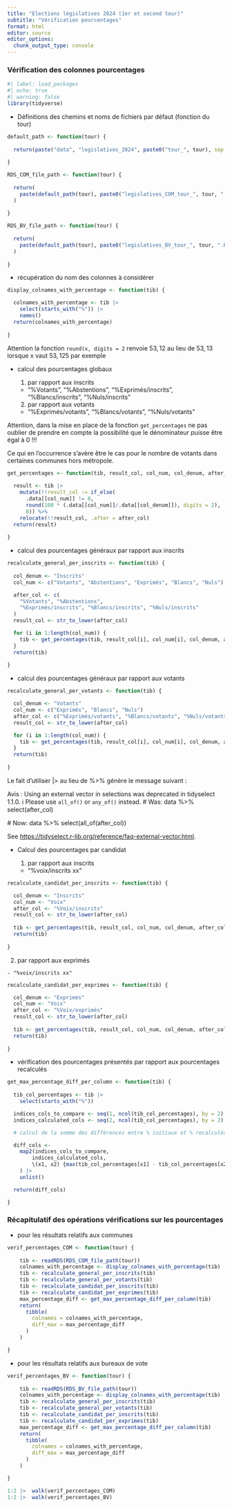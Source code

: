 ```yaml
---
title: "Elections législatives 2024 (1er et second tour)"
subtitle: "Vérification pourcentages"
format: html
editor: source
editor_options: 
  chunk_output_type: console
---
```


### Vérification des colonnes pourcentages

```r
#| label: load_packages
#| echo: true 
#| warning: false
library(tidyverse)

```

- Définitions des chemins et noms de fichiers par défaut (fonction du tour)

```r

default_path <- function(tour) {
  
  return(paste("data", "legislatives_2024", paste0("tour_", tour), sep = "/"))
  
}

RDS_COM_file_path <- function(tour) {
  
  return(
    paste(default_path(tour), paste0("legislatives_COM_tour_", tour, ".RDS"), sep = "/")
  )
  
}

RDS_BV_file_path <- function(tour) {
  
  return(
    paste(default_path(tour), paste0("legislatives_BV_tour_", tour, ".RDS"), sep = "/")
  )
  
}

```

- récupération du nom des colonnes à considérer
  
```r
  
display_colnames_with_percentage <- function(tib) {

  colnames_with_percentage <- tib |> 
    select(starts_with("%")) |>  
    names()
  return(colnames_with_percentage)
  
}

```

::: {.callout-note collapse="false"}

Attention la fonction `round(x, digits = 2` renvoie $53,12$ au lieu de $53,13$ lorsque x vaut $53,125$ par exemple

:::

- calcul des pourcentages globaux

  1. par rapport aux inscrits 
      
    - "%Votants", "%Abstentions", "%Exprimés/inscrits", "%Blancs/inscrits", "%Nuls/inscrits"
    
  2. par rapport aux votants 
    
    - "%Exprimés/votants", "%Blancs/votants", "%Nuls/votants"

::: {.callout-caution collapse="false"}

Attention, dans la mise en place de la fonction `get_percentages` ne pas oublier de prendre en compte la possibilité que le dénominateur puisse être égal à 0 !!!

Ce qui en l'occurrence s'avère être le cas pour le nombre de votants dans certaines communes hors métropole.

:::

```r

get_percentages <- function(tib, result_col, col_num, col_denum, after_col) {
  
  result <- tib |> 
    mutate(!!result_col := if_else(
      .data[[col_num]] != 0,
      round(100 * (.data[[col_num]]/.data[[col_denum]]), digits = 2),
      0)) %>%
    relocate(!!result_col, .after = after_col)
  return(result)
  
}

```

- calcul des pourcentages généraux par rapport aux inscrits

```r

recalculate_general_per_inscrits <- function(tib) {
  
  col_denum <- "Inscrits"
  col_num <- c("Votants", "Abstentions", "Exprimés", "Blancs", "Nuls")

  after_col <- c(
    "%Votants", "%Abstentions", 
    "%Exprimés/inscrits", "%Blancs/inscrits", "%Nuls/inscrits"
  )
  result_col <- str_to_lower(after_col)

  for (i in 1:length(col_num)) {
    tib <- get_percentages(tib, result_col[i], col_num[i], col_denum, after_col[i])
  }
  return(tib)
  
}

```

- calcul des pourcentages généraux par rapport aux votants

```r

recalculate_general_per_votants <- function(tib) {

  col_denum <- "Votants"
  col_num <- c("Exprimés", "Blancs", "Nuls")
  after_col <- c("%Exprimés/votants", "%Blancs/votants", "%Nuls/votants")
  result_col <- str_to_lower(after_col)

  for (i in 1:length(col_num)) {
    tib <- get_percentages(tib, result_col[i], col_num[i], col_denum, after_col[i])
  }
  return(tib)
  
}

```

::: {.callout-note collapse="false"}

Le fait d'utiliser |> au lieu de %>% génère le message suivant :

Avis : Using an external vector in selections was deprecated in tidyselect 1.1.0.
ℹ Please use `all_of()` or `any_of()` instead.
  # Was:
  data %>% select(after_col)

  # Now:
  data %>% select(all_of(after_col))

See <https://tidyselect.r-lib.org/reference/faq-external-vector.html>.

:::

- Calcul des pourcentages par candidat
  
  1. par rapport aux inscrits 
    
    - "%voix/inscrits xx"

```r

recalculate_candidat_per_inscrits <- function(tib) {

  col_denum <- "Inscrits"
  col_num <- "Voix"
  after_col <- "%Voix/inscrits"
  result_col <- str_to_lower(after_col)
  
  tib <- get_percentages(tib, result_col, col_num, col_denum, after_col)
  return(tib)
  
}

```

  2. par rapport aux exprimés
    
    - "%voix/inscrits xx"

```r

recalculate_candidat_per_exprimes <- function(tib) {

  col_denum <- "Exprimés"
  col_num <- "Voix"
  after_col <- "%Voix/exprimés"
  result_col <- str_to_lower(after_col)
  
  tib <- get_percentages(tib, result_col, col_num, col_denum, after_col)
  return(tib)
  
}

```

- vérification des pourcentages présentés par rapport aux pourcentages recalculés
  
```r

get_max_percentage_diff_per_column <- function(tib) {
  
  tib_col_percentages <- tib |> 
    select(starts_with("%"))

  indices_cols_to_compare <- seq(1, ncol(tib_col_percentages), by = 2)
  indices_calculated_cols <- seq(2, ncol(tib_col_percentages), by = 2)

  # calcul de la somme des différences entre % initiaux et % recalculés

  diff_cols <-
    map2(indices_cols_to_compare,
        indices_calculated_cols,
        \(x1, x2) {max(tib_col_percentages[x1] - tib_col_percentages[x2], na.rm = TRUE)}
    ) |> 
    unlist()

  return(diff_cols)

}

```

### Récapitulatif des opérations vérifications sur les pourcentages

- pour les résultats relatifs aux communes

```r

verif_percentages_COM <- function(tour) {
  
    tib <- readRDS(RDS_COM_file_path(tour))
    colnames_with_percentage <- display_colnames_with_percentage(tib)
    tib <- recalculate_general_per_inscrits(tib)
    tib <- recalculate_general_per_votants(tib)
    tib <- recalculate_candidat_per_inscrits(tib)
    tib <- recalculate_candidat_per_exprimes(tib)
    max_percentage_diff <- get_max_percentage_diff_per_column(tib)
    return(
      tibble(
        colnames = colnames_with_percentage,
        diff_max = max_percentage_diff
      )
    )

}

```

- pour les résultats relatifs aux bureaux de vote

```r

verif_percentages_BV <- function(tour) {
  
    tib <- readRDS(RDS_BV_file_path(tour))
    colnames_with_percentage <- display_colnames_with_percentage(tib)
    tib <- recalculate_general_per_inscrits(tib)
    tib <- recalculate_general_per_votants(tib)
    tib <- recalculate_candidat_per_inscrits(tib)
    tib <- recalculate_candidat_per_exprimes(tib)
    max_percentage_diff <- get_max_percentage_diff_per_column(tib)
    return(
      tibble(
        colnames = colnames_with_percentage,
        diff_max = max_percentage_diff
      )
    )

}

```

```r

1:2 |>  walk(verif_percentages_COM)
1:2 |>  walk(verif_percentages_BV)

```

